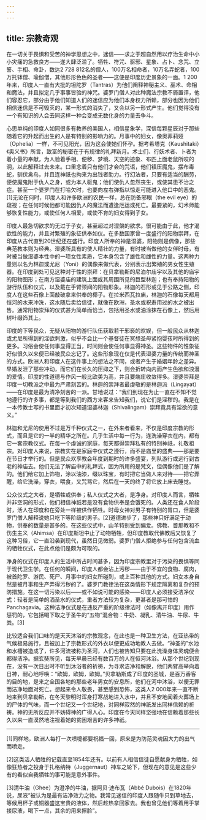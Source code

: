 ```yaml
---
---
---
```

title: 宗教奇观
---




在一切关于畏惧和受苦的神学思想之中，迷信——求之于超自然用以疗治生命中小小灾痛的急救良方——遂大肆泛滥了。牺牲、符咒、驱邪、星象、占卜、念咒、立誓、手相、命卦，数达2 728 812名的僧人，100万名相命者，10万名弄蛇者，100万托钵僧、瑜伽僧，其他形形色色的圣者——这便是印度历史景象的一面。1 200年来，印度人一直有大批的坦陀罗（Tantras）为他们阐释神秘主义、巫术、命相和魔法，并且拟定几乎事事皆验的神咒。婆罗门僧人对此种魔法宗教不屑置评，他们容忍它，部分由于他们知道人们的迷信应为他们本身权力所赖，部分也因为他们相信迷信是不可毁灭的，某一形式的消失了，又会以另一形式产生。他们觉得没有一个有知识的人会去同这样一种会变成无数化身的力量去争斗。

心思单纯的印度人如同很多有教养的美国人，相信星象学，深信每颗星辰对于那些随着它的升起而出生的人是有特别的影响力的。月事中的妇女，像奥菲莉娅（Ophelia）一样，不可见阳光，因为这会使她们怀孕。据考希塔克（Kaushitaki）《奥义书》所言，致富的秘密在于有规律的礼拜新月。术士们、行妖术者、卜者为着小量的奉献，为人验着手相、便秽、梦境、天空的迹象、布匹上面老鼠所咬的洞，以此解释过去未来。口里念着只有他们才会的咒语，他们镇压魔鬼，摆布毒蛇，驯伏禽鸟，并且连神祇也拘来为出钱者助力。行幻法者，只要有适当的酬劳，便使魔鬼附于仇人之身，或为本人驱鬼；他们使仇人忽然丧生，或使其患不治之症。甚至一个婆罗门在打哈欠时，也要向左右弹指以惊走可能进入他口中的恶鬼。[1]无论在何时，印度人和许多欧洲的农民一样，总在防备邪眼（the evil eye）的窥视；在任何时候他都可能因仇人的魔法而遭逢厄运或死亡。最要紧的，幻术师能够恢复性能力，或使任何人相爱，或使不育的妇女得到子女。

印度人最急切欲求的无过于子女，甚至超过对涅槃的欲求。很可能由于此，他才渴欲性的能力，并且对繁殖的象征供奉如仪。在多数国家曾一度盛行的阳物崇拜，在印度从古代直到20世纪还在盛行。印度人所奉的神是湿婆，阳物则是偶像，那些典范教本则为经典。湿婆所具有的使人精壮的力量，有时被当做他的女伴时母，有时被当做湿婆本性中的一项女性素质，它本身包含了雄性和雌性的力量。这两种力量则以名为林迦或尤尼（Yoni）的偶像来做代表，分别表示出繁殖的男女性生殖器。在印度到处可见这种对于性的崇拜：在贝拿勒斯的尼泊尔庙宇以及其他的庙宇的阳物图形；在南方湿婆庙的建筑上面或其周围所见的巨型林迦；也有奉持阳物的游行队伍和仪式，以及戴在手臂颈间的阳物形象。林迦的石形或见于公路之侧，印度人在这些石像上面敲破拿来供奉的椰子。在拉米西瓦拉庙，林迦的石像每天都用恒河的水来冲洗，这水随后卖给信徒，就像在欧洲，圣水或祝寿用过的水之被出售。通常阳物崇拜的仪式甚为简单而恰当，包括用圣水或油涂抹在石像上，然后用树叶缀饰其上。

印度的下等民众，无疑从阳物的游行队伍获取若干邪亵的欢娱，但一般民众从林迦或尤尼所得到的淫欲刺激，似乎不会比一个基督徒在冥想圣母紧抱婴孩时所得到的更多。习俗会使任何事显得正当，时间则会使任何事显得神圣。这些物件的性象征好似很久以来便已经被民众忘记了。这些形象现在仅是代表湿婆力量的传统而神圣的方式。欧洲人和印度人在这件事上的想法之不同，或者产生于婚姻年龄之差异。早婚发泄了那些冲动，而它们在长久的压抑之下，则会折转向内而产生色欲和浪漫的爱情。印度的性道德与作风一般比欧美为高，并且要端庄收敛得多。湿婆崇拜是印度一切教派之中最为严肃刻苦的。林迦的崇拜者最虔敬的是林迦派（Lingayat）——在印度是最为清净刻苦的一派。甘地说过：“我们到现在为止一直在不知不觉地遵行的许多事，都是等到我们的西方来客来告知我们，说它们是淫秽的。我是在一本传教士写的书里面才初次知道湿婆林迦（Shivalingam）崇拜竟具有淫欲的意义。”

林迦和尤尼的使用不过是万千种仪式之一，在外来者看来，不仅是印度宗教的形式，而且是它的一半的精华之所在。几乎生活中每一行为，连洗澡穿衣在内，都有它一套宗教仪式。在每一个虔诚的家庭，每天都得崇拜私有的特别神祇，礼敬祖宗。对印度人来说，宗教实在是家庭中仪式之遵行，而不是庙里的盛典——那是要在节日才举行的。但是民众欢享教会年度到期时的许多盛宴，列队游行或远行到古老的神庙去。他们无法了解庙中的礼拜式，因为所用的是梵文，但偶像他们是了解的。他们给它加上饰物，涂以油漆，缀以珠宝，有时把它当做人来对待——把它弄醒，给它洗澡，穿衣，喂食，又咒骂它，然后在一天的终了将它放上床去睡觉。

公众仪式之大者，是牺牲或供奉；私人仪式之大者，是净身。对印度人而言，牺牲并非空洞的形式，他们相信神祇若是没有食物供奉是会饿死的。人类还在食人阶段时，活人在印度和在旁处一样被供作牺牲。时母女神对男子有特别的胃口，但是婆罗门僧人解释说她只吃下等阶级的男子。[2]道德进步了，那些神只好满足于动物，供奉的数量是甚多的。在这些仪式中，山羊特别受到偏爱。佛教、耆那教和不伤生主义（Ahimsa）在印度斯坦中止了动物牺牲，但印度教取代佛教后又恢复了这种习俗，它一直沿袭到现代，虽然日见微弱。婆罗门僧人拒绝参与任何包含流血的牺牲仪式，在此点他们是颇为可取的。

净身的仪式在印度人的生活中所占时间甚多，因为印度宗教里对于污染的畏惧等同于现代卫生学。在任何的瞬间，印度人都会沾上污秽——由于不宜的食物、腐肉，被首陀罗、游民、死尸、月事中的妇女所碰到，或上百种其他的方式。妇女本身自然是被月事和生产弄得污秽的了。婆罗门教律法在这类情形下规定隔离和复杂的预防措施。在这一切污染以后——或不如说可能的感染——印度人必须接受洁净仪式：轻者是简单的洒圣水的仪式，重者方法较为复杂，更甚者是那可怕的Panchagavia。这种洁净仪式是在违反严重的阶级律法时（如像离开印度）用作惩罚的，它包括喝下取之于圣牛的“五物”混合物：牛奶、凝乳、清牛油、牛尿、牛粪。[3]

比较适合我们口味的是天天沐浴的宗教观念，在此也是一种卫生方法，在亚热带的气候极易施行，且被加上了宗教形式的外衣以便更成功地教人去做。“神圣的”水池和水槽被造成了，许多河流被称为圣河，人们也被告知只要在此洗澡身体灵魂便会都得洁净。据玄奘所见，每天早晨已经有数百万的人在恒河沐浴。从那个世纪到现在，没有一次日出时不听到沐浴者的祈祷，为寻求洁净和解脱，他们两臂高举向着日神，耐心地呼唤：“欧姆，欧姆，欧姆。”贝拿勒斯成了印度的圣城，是百万香客的目的地，是来之全国各地的那些老年男女的安息所，他们在河中沐浴，以便无罪而洁净地面对死亡。想起来令人敬畏，甚至感到恐怖，这类人2 000年来一直不断地来到贝拿勒斯，在冬天黎明时浑身打寒战地进入水中，并且不安地闻着火葬场上的尸体的气味，而一个世纪又一个世纪地，对同样寂然的神祇发出同样信赖的祈祷。神的无所反应并不妨碍神的广得人心。印度在今天同样坚强地在信赖着那些长久以来一直漠然地注视着她的贫困艰苦的许多神祇。



* * *



[1]同样地，欧洲人每打一次喷嚏都要祝福一回，原来是为防范灵魂因大力的出气而喷走。

[2]这类活人牺牲的记载直至1854年还有。以前有人相信信徒自愿献身为牺牲，如像狂热者之投身于扎格纳特（Juggernaut）神车之轮下，但现在的意见是这些少有的看似自我牺牲的事可能是意外事件。

[3]清牛油（Ghee）为澄净的牛油，据阿贝·迪布瓦（Abbé Dubois）在1820年说，尿液“被认为是最有洁净效力之物。我常见迷信的印度人跟随牛只到草地去，等候用杯子或铜器盛这宝贵的液体，然后趁热拿回家去。我也曾见他们等着用手掌接尿液，喝下一点，其余的用来擦脸”。